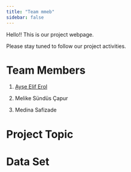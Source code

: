 ```yaml
---
title: "Team mmeb"
sidebar: false 
---
```


Hello!! This is our project webpage.

Please stay tuned to follow our project activities.

# Team Members

1.  [Ayşe Elif Erol](https://emu-hacettepe-analytics.github.io/emu430-fall2024-eliferoll/)

2.  Melike Sündüs Çapur

3.  Medina Safizade

# Project Topic

# Data Set
